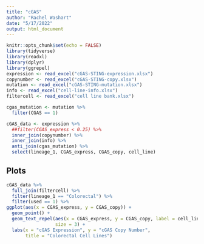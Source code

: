```yaml
---
title: "cGAS"
author: "Rachel Washart"
date: "5/17/2022"
output: html_document
---
```


```r
knitr::opts_chunk$set(echo = FALSE)
library(tidyverse)
library(readxl)
library(dplyr)
library(ggrepel)
expression <- read_excel("cGAS-STING-expression.xlsx")
copynumber <- read_excel("cGAS-STING-copy.xlsx")
mutation <- read_excel("cGAS-STING-mutation.xlsx")
info <- read_excel("cell-line-info.xlsx")
filtercell <- read_excel("cell line bank.xlsx")
```

```r
cgas_mutation <- mutation %>%
  filter(CGAS == 1)

cGAS_data <- expression %>%
  ##filter(CGAS_express < 0.25) %>%
  inner_join(copynumber) %>%
  inner_join(info) %>%
  anti_join(cgas_mutation) %>%
  select(lineage_1, CGAS_express, CGAS_copy, cell_line)
```

## Plots

```r
cGAS_data %>%
  full_join(filtercell) %>%
  filter(lineage_1 == "Colorectal") %>%
  filter(used == 1) %>%
ggplot(aes(x = CGAS_express, y = CGAS_copy)) +
  geom_point() +
  geom_text_repel(aes(x = CGAS_express, y = CGAS_copy, label = cell_line), 
                  size = 3) + 
  labs(x = "cGAS Expression", y = "cGAS Copy Number", 
       title = "Colorectal Cell Lines")
```
